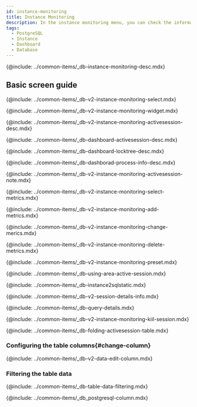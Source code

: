 ```yaml
---
id: instance-monitoring
title: Instance Monitoring
description: In the instance monitoring menu, you can check the information details on key metrics of the PostgreSQL database server in real time.
tags:
  - PostgreSQL
  - Instance
  - Dashboard
  - Database
---
```


{@include: ../common-items/_db-instance-monitoring-desc.mdx}

## Basic screen guide

<ProdImg img='db-instance-monitoring.png' desc='Instance Monitoring' />

<!--조회시간 및 대상 선택하기-->

{@include: ../common-items/_db-v2-instance-monitoring-select.mdx}

<!--그래프 차트 위젯 영역-->

{@include: ../common-items/_db-v2-instance-monitoring-widget.mdx}

<!--액티브 세션 락트리 프로세스정보-->

{@include: ../common-items/_db-v2-instance-monitoring-activesession-desc.mdx}

{@include: ../common-items/_db-dashboard-activesession-desc.mdx}  

{@include: ../common-items/_db-dashboard-locktree-desc.mdx} 

{@include: ../common-items/_db-dashborad-process-info-desc.mdx}

{@include: ../common-items/_db-v2-instance-monitoring-activesession-note.mdx}

<!--지표 선택하기-->

{@include: ../common-items/_db-v2-instance-monitoring-select-metrics.mdx}

<!--###지표 추가하기-->

{@include: ../common-items/_db-v2-instance-monitoring-add-metrics.mdx} 

<!--###지표 변경하기-->

{@include: ../common-items/_db-v2-instance-monitoring-change-merics.mdx}

<!--###지표 삭제하기-->

{@include: ../common-items/_db-v2-instance-monitoring-delete-metrics.mdx}

<!--## 프리셋-->

{@include: ../common-items/_db-v2-instance-monitoring-preset.mdx}

<!--## 액티브 세션 영역 활용-->

{@include: ../common-items/_db-using-area-active-session.mdx} 

{@include: ../common-items/_db-instance2sqlstatic.mdx} 

<!--## 세션 상세 정보 확인하기-->

{@include: ../common-items/_db-v2-session-details-info.mdx}

<!--쿼리 자세히 보기-->

{@include: ../common-items/_db-query-details.mdx}

<!--세션 중지하기-->

{@include: ../common-items/_db-v2-instance-monitoring-kiil-session.mdx} 

{@include: ../common-items/_db-folding-activesession-table.mdx}

### Configuring the table columns{#change-column}

{@include: ../common-items/_db-v2-data-edit-column.mdx}

### Filtering the table data

{@include: ../common-items/_db-table-data-filtering.mdx}  

<!--컬럼 정보 안내-->

{@include: ../common-items/_db_postgresql-column.mdx} 
